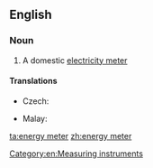 ==English==

===Noun===
{{en-noun|head=[[energy]] [[meter]]}}

# A domestic [[electricity meter]]

====Translations====
{{trans-top|a domestic electricity meter}}
* Czech: {{t-|cs|elektroměr|m}}
{{trans-mid}}
* Malay: {{t|ms|meter tenaga}}
{{trans-bottom}}

[[Category:en:Measuring instruments]]

[[ta:energy meter]]
[[zh:energy meter]]